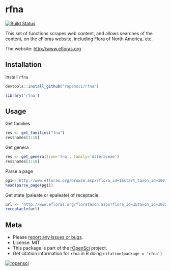 rfna
====

[![Build Status](https://travis-ci.org/ropensci/floras.svg?branch=master)](https://travis-ci.org/ropensci/floras)

This set of functions scrapes web content, and allows searches of the content, on the eFloras website, including Flora of North America, etc.

The website: <http://www.efloras.org>

## Installation

Install `rfna`

```r
devtools::install_github("ropensci/rfna")
```

```r
library('rfna')
```

## Usage

Get families

```r
res <- get_families("fna")
res$names[1:10]
```

Get genera

```r
res <- get_genera(from='fna', family='Asteraceae')
res$names[1:10]
```

Parse a page

```r
pg1<-'http://www.efloras.org/browse.aspx?flora_id=1&start_taxon_id=10074&page=1'
head(parse_page(pg1))
```

Get state (paleate or epaleate) of receptacle.

```r
url <- 'http://www.efloras.org/florataxon.aspx?flora_id=1&taxon_id=102552'
receptacle(url)
```

## Meta

* Please [report any issues or bugs](https://github.com/ropensci/rfna/issues).
* License: MIT
* This package is part of the [rOpenSci](https://ropensci.org/packages) project.
* Get citation information for `rfna` in R doing `citation(package = 'rfna')`

[![ropensci](https://ropensci.org/public_images/github_footer.png)](https://ropensci.org)
